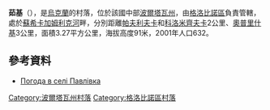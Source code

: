 {{coord|49|27|8|N|33|9|35|E|scale:100000_region:UA|display=title}}

'''茹基'''（{{lang-uk|Жуки}}），是[[烏克蘭|烏克蘭]]的村落，位於該國中部[[波爾塔瓦州|波爾塔瓦州]]，由[[格洛比諾區|格洛比諾區]]負責管轄，處於[[蘇希卡加姆利克河|蘇希卡加姆利克河]]畔，分別距離[[帕夫利夫卡_(格洛比諾區)|帕夫利夫卡]]和[[科洛米齊夫卡|科洛米齊夫卡]]2公里、[[奧普里什基_(格洛比諾區)|奧普里什基]]3公里，面積3.27平方公里，海拔高度91米，2001年人口632。

==參考資料==
* [http://weather.in.ua/ua/poltavskaja/19437 Погода в селі Павлівка] {{Wayback|url=http://weather.in.ua/ua/poltavskaja/19437 |date=20111219195331 }}
{{Poltava-geo-stub}}
{{DEFAULTSORT:Жуки}}
[[Category:波爾塔瓦州村落|Category:波爾塔瓦州村落]]
[[Category:格洛比諾區村落|Category:格洛比諾區村落]]